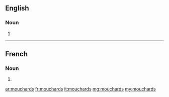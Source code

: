 ==English==

===Noun===
{{head|en|plural}}

# {{plural of|mouchard|lang=en}}

----

==French==

===Noun===
{{head|fr|plural|g=m-p}}

# {{plural of|mouchard|lang=fr}}

[[ar:mouchards]]
[[fr:mouchards]]
[[it:mouchards]]
[[mg:mouchards]]
[[my:mouchards]]